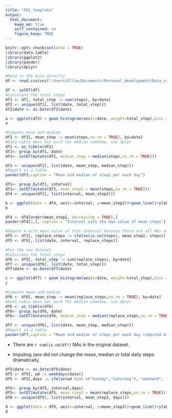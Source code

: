 ```yaml
---
title: "PA1_template"
output: 
  html_document:
    keep_md: true
    self_contained: no 
    figure_keep: TRUE
---
```


```r
knitr::opts_chunk$set(echo = TRUE)
library(data.table)
library(ggplot2)
library(pander)
library(dplyr)
```

```r
#Read in the data directly 
df <- read.csv(unz("/Users/Ellie/Documents/Personal_development/Data_sciences_training/Coursera_data_science/github/RepData_PeerAssessment1/activity.zip","activity.csv"))
```

```r
df <- setDT(df)
#Calculate the total steps
df1 <- df[, total_step := sum(steps), by=date]
df2 <- unique(df1[, list(date, total_step)])
df2$date <- as.Date(df2$date)

a <- ggplot(df2) + geom_histogram(aes(x=date, weight=total_step),bins = 61) + scale_x_date()
a

#Compute mean and median
df1 <- df1[, mean_step := mean(steps,na.rm = TRUE), by=date]
#Data.table does not work for median somehow, use dplyr
df1 <- as_tibble(df1)
df1<- group_by(df1, date)
df1<- setDT(mutate(df1, median_step = median(steps,na.rm = TRUE)))

df3 <- unique(df1[, list(date, mean_step, median_step)])
#Report as a table
pander(df3,caption = "Mean and median of steps per each day")

```

```r
df1<- group_by(df1, interval)
df1<- setDT(mutate(df1, mean_step2 = mean(steps,na.rm = TRUE)))
df4 <- unique(df1[, list(interval, mean_step2)])

b <- ggplot(data = df4, aes(x=interval, y=mean_step2))+geom_line()+ylab("mean_steps")
b

df4 <- df4[order(mean_step2, decreasing = TRUE),]
pander(df4[1,], caption = "Interval with the max value of mean steps")
```

```r
#Impute 0 with mean value of that interval because there are all NAs on some dates
df5 <- df1[, replace_steps := ifelse(is.na(steps), mean_step2, steps)]
df5 <- df5[, list(date, interval, replace_steps)]

#For the new dataset
#Calculate the total steps
df6 <- df5[, total_step := sum(replace_steps), by=date]
df7 <- unique(df6[, list(date, total_step)])
df7$date <- as.Date(df7$date)

c <- ggplot(df7) + geom_histogram(aes(x=date, weight=total_step),bins = 61) + scale_x_date()
c

#Compute mean and median
df6 <- df6[, mean_step := mean(replace_steps,na.rm = TRUE), by=date]
#Data.table does not work for median somehow, use dplyr
df6 <- as_tibble(df6)
df6<- group_by(df6, date)
df6<- setDT(mutate(df6, median_step = median(replace_steps,na.rm = TRUE)))

df7 <- unique(df6[, list(date, mean_step, median_step)])
#Report as a table
pander(df7,caption = "Mean and median of steps per each day (imputed data)")

```

- There are `r sum(is.na(df))` NAs in the original dataset. 

- Imputing zero did not change the mean, median or total daily steps dramatically. 

```r
df5$date <- as.Date(df5$date)
df5 <- df5[, wd := weekdays(date)]
df5 <- df5[,days := ifelse(wd %in% c("Sunday","Saturday"), "weekend", "weekday")]

df5<- group_by(df5, interval,days)
df5<- setDT(mutate(df5, mean_step3 = mean(replace_steps,na.rm = TRUE)))
df8 <- unique(df5[, list(interval, mean_step3, days)])

d <- ggplot(data = df8, aes(x=interval, y=mean_step3))+geom_line()+ylab("mean_steps")+facet_grid(days ~.)
d


```









